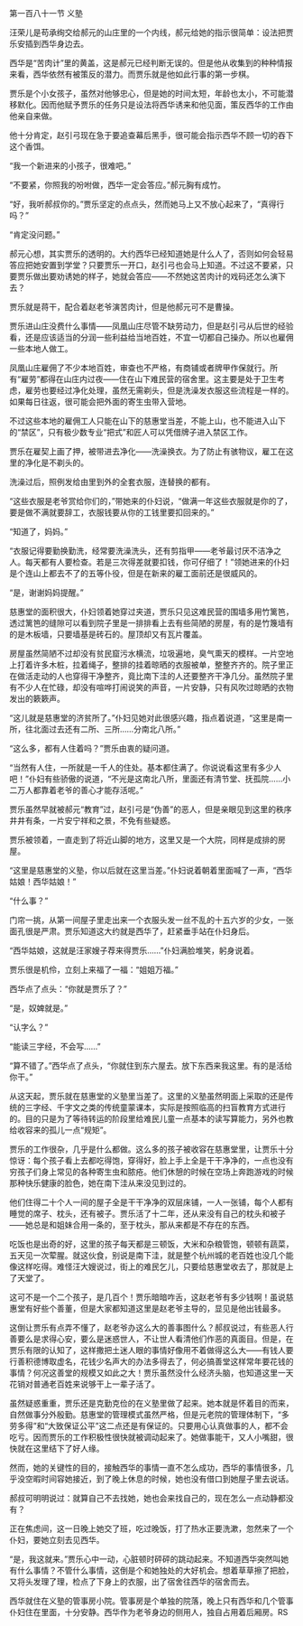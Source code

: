 

第一百八十一节 义塾

汪荣儿是苟承绚交给郝元的山庄里的一个内线，郝元给她的指示很简单：设法把贾乐安插到西华身边去。

西华是“苦肉计”里的黄盖，这是郝元已经判断无误的。但是他从收集到的种种情报来看，西华依然有被策反的潜力。而贾乐就是他如此行事的第一步棋。

贾乐是个小女孩子，虽然对他够忠心，但是她的时间太短，年龄也太小，不可能潜移默化。因而他赋予贾乐的任务只是设法将西华诱来和他见面，策反西华的工作由他亲自来做。

他十分肯定，赵引弓现在急于要追查幕后黑手，很可能会指示西华不顾一切的吞下这个香饵。

“我一个新进来的小孩子，很难吧。”

“不要紧，你照我的吩咐做，西华一定会答应。”郝元胸有成竹。

“好，我听郝叔你的。”贾乐坚定的点点头，然而她马上又不放心起来了，“真得行吗？”

“肯定没问题。”

郝元心想，其实贾乐的透明的。大约西华已经知道她是什么人了，否则如何会轻易答应把她安置到学堂？只要贾乐一开口，赵引弓也会马上知道。不过这不要紧，只要贾乐做出要劝诱她的样子，她就会答应――不然她这苦肉计的戏码还怎么演下去？

贾乐就是蒋干，配合着赵老爷演苦肉计，但是他郝元可不是曹操。

贾乐进山庄没费什么事情――凤凰山庄尽管不缺劳动力，但是赵引弓从后世的经验看，还是应该适当的分润一些利益给当地百姓，不宜一切都自己操办。所以也雇佣一些本地人做工。

凤凰山庄雇佣了不少本地百姓，审查也不严格，有商铺或者牌甲作保就行。所有“雇劳”都得在山庄内过夜――住在山下难民营的宿舍里。这主要是处于卫生考虑，雇劳也要经过净化处理，虽然无需剃头，但是洗澡发衣服这些流程是一样的。如果每日往返，很可能会把外面的寄生虫带入营地。

不过这些本地的雇佣工人只能在山下的慈惠堂当差，不能上山，也不能进入山下的“禁区”，只有极少数专业“把式”和匠人可以凭借牌子进入禁区工作。

贾乐在雇契上画了押，被带进去净化――洗澡换衣。为了防止有骇物议，雇工在这里的净化是不剃头的。

洗澡过后，照例发给由里到外的全套衣服，连替换的都有。

“这些衣服是老爷赏给你们的，”带她来的仆妇说，“做满一年这些衣服就是你的了，要是做不满就要辞工，衣服钱要从你的工钱里要扣回来的。”

“知道了，妈妈。”

“衣服记得要勤换勤洗，经常要洗澡洗头，还有剪指甲――老爷最讨厌不洁净之人。每天都有人要检查。若是三次得差就要扣钱，你可仔细了！”领她进来的仆妇是个连山上都去不了的五等仆役，但是在新来的雇工面前还是很威风的。

“是，谢谢妈妈提醒。”

慈惠堂的面积很大，仆妇领着她穿过夹道，贾乐只见这难民营的围墙多用竹篱笆，透过篱笆的缝隙可以看到院子里是一排排看上去有些简陋的房屋，有的是竹篾墙有的是木板墙，只要墙基是砖石的。屋顶却又有瓦片覆盖。

房屋虽然简陋不过却没有贫民窟污水横流，垃圾遍地，臭气熏天的模样。一片空地上打着许多木桩，拉着绳子，整排的挂着晾晒的衣服被单，整整齐齐的。院子里正在做活走动的人也穿得干净整齐，竟比南下洼的人还要整齐干净几分。虽然院子里有不少人在忙碌，却没有喧哗打闹说笑的声音，一片安静，只有风吹过晾晒的衣物发出的簌簌声。

“这儿就是慈惠堂的济贫所了。”仆妇见她对此很感兴趣，指点着说道，“这里是南一所，往北面过去还有二所、三所……分南北八所。”

“这么多，都有人住着吗？”贾乐由衷的疑问道。

“当然有人住，一所就是一千人的住处。基本都住满了。你说说看这里有多少人吧！”仆妇有些骄傲的说道，“不光是这南北八所，里面还有清节堂、抚孤院……小二万人都靠着老爷的善心才能存活呢。”

贾乐虽然早就被郝元“教育”过，赵引弓是“伪善”的恶人，但是亲眼见到这里的秩序井井有条，一片安宁祥和之景，不免有些疑惑。

贾乐被领着，一直走到了将近山脚的地方，这里又是一个大院，同样是成排的房屋。

“这里是慈惠堂的义塾，你以后就在这里当差。”仆妇说着朝着里面喊了一声，“西华姑娘！西华姑娘！”

“什么事？”

门帘一挑，从第一间屋子里走出来一个衣服头发一丝不乱的十五六岁的少女，一张面孔很是严肃。贾乐知道这大约就是西华了，赶紧垂手站在仆妇身后。

“西华姑娘，这就是汪家嫂子荐来得贾乐……”仆妇满脸堆笑，躬身说着。

贾乐很是机伶，立刻上来福了一福：“姐姐万福。”

西华点了点头：“你就是贾乐了？”

“是，奴婢就是。”

“认字么？”

“能读三字经，不会写……”

“算不错了。”西华点了点头，“你就住到东六屋去。放下东西来我这里。有的是活给你干。”

从这天起，贾乐就在慈惠堂的义塾里当差了。这里的义塾虽然明面上采取的还是传统的三字经、千字文之类的传统童蒙课本，实际是按照临高的扫盲教育方式进行的。目的只是为了等待转运的阶段里给难民儿童一点基本的读写算能力，另外也教给收容来的孤儿一点“规矩”。

贾乐的工作很杂，几乎是什么都做。这么多的孩子被收容在慈惠堂里，让贾乐十分惊讶：每个孩子看上去都吃得饱，穿得好，脸上手上全是干干净净的，一点也没有穷孩子们身上常见的各种寄生虫和脓疮。他们休憩的时候在空场上奔跑游戏的时候那种快乐健康的脸色，她在南下洼从来没见到过的。

他们住得二十个人一间的屋子全是干干净净的双层床铺，一人一张铺，每个人都有睡觉的席子、枕头，还有被子。贾乐活了十二年，还从来没有自己的枕头和被子――她总是和姐妹合用一条的，至于枕头，那从来都是不存在的东西。

吃饭也是出奇的好，这里的孩子每天都是三顿饭，大米和杂粮管饱，顿顿有蔬菜，五天见一次荤腥。就这伙食，别说是南下洼，就是整个杭州城的老百姓也没几个能像这样吃得。难怪汪大嫂说过，街上的难民乞儿，只要给慈惠堂收去了，那就是上了天堂了。

这可不是一个二个孩子，是几百个！贾乐暗暗咋舌，这赵老爷有多少钱啊！虽说慈惠堂有好些个善董，但是大家都知道这里是赵老爷主导的，显见是他出钱最多。

这倒让贾乐有点弄不懂了，赵老爷办这么大的善事图什么？郝叔说过，有些恶人行善要么是求得心安，要么是迷惑世人，不让世人看清他们作恶的真面目。但是，在贾乐有限的认知了，这样撒把土迷人眼的事情好像用不着做得这么大――有钱人要行善积德博取虚名，花钱少名声大的办法多得去了，何必搞善堂这样常年要花钱的事情？何况这善堂的规模又如此之大！贾乐虽然没什么经济头脑，也知道这里一天花销对普通老百姓来说够干上一辈子活了。

虽然疑惑重重，贾乐还是克勤克俭的在义塾里做了起来。她本就是怀着目的而来，自然做事分外殷勤。慈惠堂的管理模式虽然严格，但是元老院的管理体制下，“多劳多得”和“大致保证公平”这二点还是有保证的。只要用心认真做事的人，都不会吃亏。因而贾乐的工作积极性很快就被调动起来了。她做事能干，又人小嘴甜，很快就在这里结下了好人缘。

然而，她的关键性的目的，接触西华的事情一直不怎么成功，西华的事情很多，几乎没空暇时间容她接近，到了晚上休息的时候，她也没有借口到她屋子里去说话。

郝叔可明明说过：就算自己不去找她，她也会来找自己的，现在怎么一点动静都没有？

正在焦虑间，这一日晚上她交了班，吃过晚饭，打了热水正要洗漱，忽然来了一个仆妇，要她立刻去见西华。

“是，我这就来。”贾乐心中一动，心脏顿时砰砰的跳动起来。不知道西华突然叫她有什么事情？不管什么事情，这倒是个和她独处的大好机会。想着草草擦了把脸，又将头发理了理，检点了下身上的衣服，出了宿舍往西华的宿舍而去。

西华就住在义塾的管事房小院。管事房是个单独的院落，晚上只有西华和几个管事仆妇住在里面，十分安静。西华作为老爷身边的侧用人，独自占用着后厢房。RS

